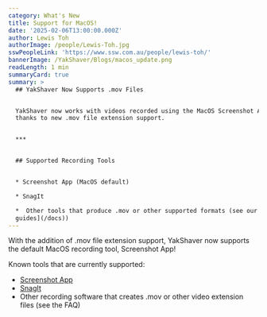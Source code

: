 ```yaml
---
category: What's New
title: Support for MacOS!
date: '2025-02-06T13:00:00.000Z'
author: Lewis Toh
authorImage: /people/Lewis-Toh.jpg
sswPeopleLink: 'https://www.ssw.com.au/people/lewis-toh/'
bannerImage: /YakShaver/Blogs/macos_update.png
readLength: 1 min
summaryCard: true
summary: >
  ## YakShaver Now Supports .mov Files


  YakShaver now works with videos recorded using the MacOS Screenshot App,
  thanks to new .mov file extension support.


  ***


  ## Supported Recording Tools


  * Screenshot App (MacOS default) 

  * SnagIt 

  *  Other tools that produce .mov or other supported formats (see our [setup
  guides](/docs))
---
```


With the addition of .mov file extension support, YakShaver now supports the default MacOS recording tool, Screenshot App!

Known tools that are currently supported:

* [Screenshot App](https://yakshaver.ai/docs/recording-work-item-screenshot-app)
* [SnagIt](https://yakshaver.ai/docs/setting-up-other-recording-tools)
* Other recording software that creates .mov or other video extension files (see the FAQ)
